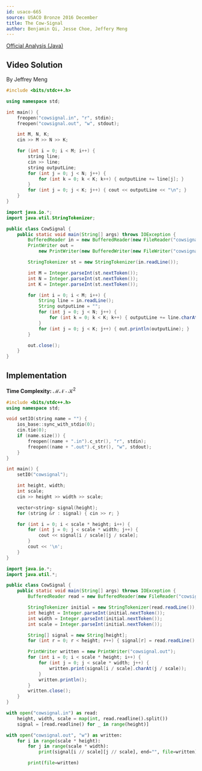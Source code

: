 ```yaml
---
id: usaco-665
source: USACO Bronze 2016 December
title: The Cow-Signal
author: Benjamin Qi, Jesse Choe, Jeffery Meng
---
```


[Official Analysis (Java)](http://www.usaco.org/current/data/sol_cowsignal_bronze_dec16.html)

## Video Solution

By Jeffrey Meng

<YouTube id="yz3qBXEhRGc" />

<Spoiler title="Video Solution Code">

<LanguageSection>
<CPPSection>

```cpp
#include <bits/stdc++.h>

using namespace std;

int main() {
	freopen("cowsignal.in", "r", stdin);
	freopen("cowsignal.out", "w", stdout);

	int M, N, K;
	cin >> M >> N >> K;

	for (int i = 0; i < M; i++) {
		string line;
		cin >> line;
		string outputLine;
		for (int j = 0; j < N; j++) {
			for (int k = 0; k < K; k++) { outputLine += line[j]; }
		}
		for (int j = 0; j < K; j++) { cout << outputLine << "\n"; }
	}
}
```

</CPPSection>
<JavaSection>

```java
import java.io.*;
import java.util.StringTokenizer;

public class CowSignal {
	public static void main(String[] args) throws IOException {
		BufferedReader in = new BufferedReader(new FileReader("cowsignal.in"));
		PrintWriter out =
		    new PrintWriter(new BufferedWriter(new FileWriter("cowsignal.out")));

		StringTokenizer st = new StringTokenizer(in.readLine());

		int M = Integer.parseInt(st.nextToken());
		int N = Integer.parseInt(st.nextToken());
		int K = Integer.parseInt(st.nextToken());

		for (int i = 0; i < M; i++) {
			String line = in.readLine();
			String outputLine = "";
			for (int j = 0; j < N; j++) {
				for (int k = 0; k < K; k++) { outputLine += line.charAt(j); }
			}
			for (int j = 0; j < K; j++) { out.println(outputLine); }
		}

		out.close();
	}
}
```

</JavaSection>
</LanguageSection>

</Spoiler>

## Implementation

**Time Complexity:** $\mathcal{MN \cdot K^2}$

<LanguageSection>
<CPPSection>

```cpp
#include <bits/stdc++.h>
using namespace std;

void setIO(string name = "") {
	ios_base::sync_with_stdio(0);
	cin.tie(0);
	if (name.size()) {
		freopen((name + ".in").c_str(), "r", stdin);
		freopen((name + ".out").c_str(), "w", stdout);
	}
}

int main() {
	setIO("cowsignal");

	int height, width;
	int scale;
	cin >> height >> width >> scale;

	vector<string> signal(height);
	for (string &r : signal) { cin >> r; }

	for (int i = 0; i < scale * height; i++) {
		for (int j = 0; j < scale * width; j++) {
			cout << signal[i / scale][j / scale];
		}
		cout << '\n';
	}
}
```

</CPPSection>
<JavaSection>

```java
import java.io.*;
import java.util.*;

public class CowSignal {
	public static void main(String[] args) throws IOException {
		BufferedReader read = new BufferedReader(new FileReader("cowsignal.in"));

		StringTokenizer initial = new StringTokenizer(read.readLine());
		int height = Integer.parseInt(initial.nextToken());
		int width = Integer.parseInt(initial.nextToken());
		int scale = Integer.parseInt(initial.nextToken());

		String[] signal = new String[height];
		for (int r = 0; r < height; r++) { signal[r] = read.readLine(); }

		PrintWriter written = new PrintWriter("cowsignal.out");
		for (int i = 0; i < scale * height; i++) {
			for (int j = 0; j < scale * width; j++) {
				written.print(signal[i / scale].charAt(j / scale));
			}
			written.println();
		}
		written.close();
	}
}
```

</JavaSection>
<PySection>

```py
with open("cowsignal.in") as read:
	height, width, scale = map(int, read.readline().split())
	signal = [read.readline() for _ in range(height)]

with open("cowsignal.out", "w") as written:
	for i in range(scale * height):
		for j in range(scale * width):
			print(signal[i // scale][j // scale], end="", file=written)

		print(file=written)
```

</PySection>
</LanguageSection>

